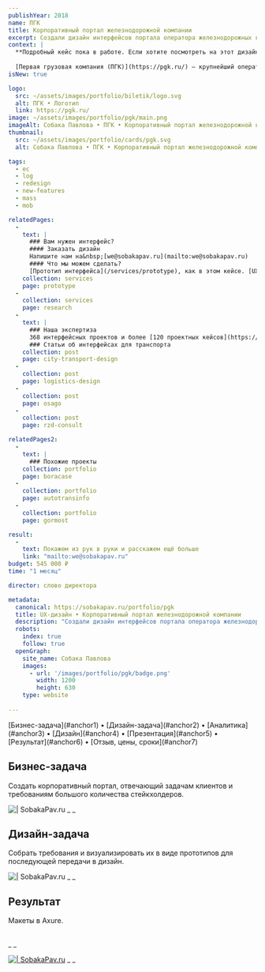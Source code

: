 ```yaml
---
publishYear: 2018
name: ПГК
title: Корпоративный портал железнодорожной компании
excerpt: Создали дизайн интерфейсов портала оператора железнодорожных грузоперевозок.
context: |
  **Подробный кейс пока в работе. Если хотите посмотреть на этот дизайн в деталях, пишите нам на [we@sobakapav.ru](mailto:we@sobakapav.ru)**
  
  [Первая грузовая компания (ПГК)](https://pgk.ru/) — крупнейший оператор железнодорожных грузоперевозок России.
isNew: true

logo:
  src: ~/assets/images/portfolio/biletik/logo.svg
  alt: ПГК • Логотип
  link: https://pgk.ru/
image: ~/assets/images/portfolio/pgk/main.png
imageAlt: Собака Павлова • ПГК • Корпоративный портал железнодорожной компании
thumbnail:
  src: ~/assets/images/portfolio/cards/pgk.svg
  alt: Собака Павлова • ПГК • Корпоративный портал железнодорожной компании

tags:
  - ec
  - log
  - redesign
  - new-features
  - mass
  - mob

relatedPages:
  -
    text: |
      ### Вам нужен интерфейс?
      #### Заказать дизайн
      Напишите нам на&nbsp;[we@sobakapav.ru](mailto:we@sobakapav.ru) 
      #### Что мы можем сделать?
      [Прототип интерфейса](/services/prototype), как в этом кейсе. [UX-дизайн под ключ](/services/ux-design), [редизайн интерфейса](/services/redesign), [продуктовые исследования](/services/research) и [многое другое](/services). 
    collection: services
    page: prototype
  -
    collection: services
    page: research
  -
    text: |
      ### Наша экспертиза
      368 интерфейсных проектов и более [120 проектных кейсов](https://sobakapav.ru/portfolio).
      ### Статьи об интерфейсах для транспорта 
    collection: post
    page: city-transport-design
  -
    collection: post
    page: logistics-design
  -
    collection: post
    page: osago
  -
    collection: post
    page: rzd-consult

relatedPages2:
  -
    text: |
      ### Похожие проекты
    collection: portfolio
    page: boracase
  - 
    collection: portfolio
    page: autotransinfo
  - 
    collection: portfolio
    page: gormost

result:
  -
    text: Покажем из рук в руки и расскажем ещё больше
    link: "mailto:we@sobakapav.ru"
budget: 545 000 ₽
time: "1 месяц"

director: слово директора

metadata:
  canonical: https://sobakapav.ru/portfolio/pgk
  title: UX-дизайн • Корпоративный портал железнодорожной компании
  description: "Создали дизайн интерфейсов портала оператора железнодорожных грузоперевозок."
  robots:
    index: true
    follow: true
  openGraph:
    site_name: Собака Павлова
    images:
      - url: '/images/portfolio/pgk/badge.png'
        width: 1200
        height: 630
    type: website
  
---
```


<TOC>
[Бизнес-задача](#anchor1) • [Дизайн-задача](#anchor2) • [Аналитика](#anchor3) • [Дизайн](#anchor4) • [Презентация](#anchor5) • [Результат](#anchor6) • [Отзыв, цены, сроки](#anchor7)
</TOC>

## <a name="anchor1" />Бизнес-задача

Создать корпоративный портал, отвечающий задачам клиентов и требованиям большого количества стейкхолдеров.

![ | SobakaPav.ru](~/assets/images/portfolio/pgk/1.png)
_ _

## <a name="anchor2" />Дизайн-задача

Собрать требования и визуализировать их в виде прототипов для последующей передачи в дизайн.

![ | SobakaPav.ru](~/assets/images/portfolio/pgk/1.png)
_ _

## <a name="anchor3" />Результат

Макеты в Axure.

<div class="flex gap-2 flex-wrap"> <Image src="~/assets/images/portfolio/pgk/3.png" alt="" class="min-w-72 grow shrink basis-0"/> <Image src="~/assets/images/portfolio/pgk/4.png" alt="" class="min-w-72 grow shrink basis-0" /> </div>
_ _ 

<a href="/images/portfolio/pgk/2.jpg" target="_blank">![ | SobakaPav.ru](~/assets/images/portfolio/pgk/2.jpg)</a>
_ _

## <a name="anchor4" />





